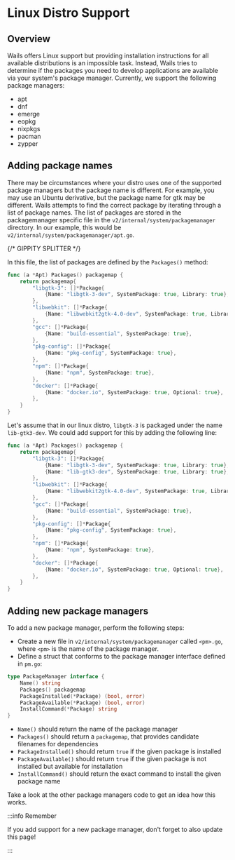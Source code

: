 # Linux Distro Support

## Overview

Wails offers Linux support but providing installation instructions for all available distributions is an impossible task.
Instead, Wails tries to determine if the packages you need to develop applications are available via your system's package
manager. Currently, we support the following package managers:

- apt
- dnf
- emerge
- eopkg
- nixpkgs
- pacman
- zypper

## Adding package names

There may be circumstances where your distro uses one of the supported package managers but the package name
is different. For example, you may use an Ubuntu derivative, but the package name for gtk may be different. Wails
attempts to find the correct package by iterating through a list of package names.
The list of packages are stored in the packagemanager specific file in the `v2/internal/system/packagemanager`
directory. In our example, this would be `v2/internal/system/packagemanager/apt.go`.

{/* GIPPITY SPLITTER */}

In this file, the list of packages are defined by the `Packages()` method:

```go
func (a *Apt) Packages() packagemap {
	return packagemap{
		"libgtk-3": []*Package{
			{Name: "libgtk-3-dev", SystemPackage: true, Library: true},
		},
		"libwebkit": []*Package{
			{Name: "libwebkit2gtk-4.0-dev", SystemPackage: true, Library: true},
		},
		"gcc": []*Package{
			{Name: "build-essential", SystemPackage: true},
		},
		"pkg-config": []*Package{
			{Name: "pkg-config", SystemPackage: true},
		},
		"npm": []*Package{
			{Name: "npm", SystemPackage: true},
		},
		"docker": []*Package{
			{Name: "docker.io", SystemPackage: true, Optional: true},
		},
	}
}
```

Let's assume that in our linux distro, `libgtk-3` is packaged under the name `lib-gtk3-dev`.
We could add support for this by adding the following line:

```go {5}
func (a *Apt) Packages() packagemap {
	return packagemap{
		"libgtk-3": []*Package{
			{Name: "libgtk-3-dev", SystemPackage: true, Library: true},
			{Name: "lib-gtk3-dev", SystemPackage: true, Library: true},
		},
		"libwebkit": []*Package{
			{Name: "libwebkit2gtk-4.0-dev", SystemPackage: true, Library: true},
		},
		"gcc": []*Package{
			{Name: "build-essential", SystemPackage: true},
		},
		"pkg-config": []*Package{
			{Name: "pkg-config", SystemPackage: true},
		},
		"npm": []*Package{
			{Name: "npm", SystemPackage: true},
		},
		"docker": []*Package{
			{Name: "docker.io", SystemPackage: true, Optional: true},
		},
	}
}
```

## Adding new package managers

To add a new package manager, perform the following steps:

- Create a new file in `v2/internal/system/packagemanager` called `<pm>.go`, where `<pm>` is the name of the package manager.
- Define a struct that conforms to the package manager interface defined in `pm.go`:

```go
type PackageManager interface {
	Name() string
	Packages() packagemap
	PackageInstalled(*Package) (bool, error)
	PackageAvailable(*Package) (bool, error)
	InstallCommand(*Package) string
}
```

- `Name()` should return the name of the package manager
- `Packages()` should return a `packagemap`, that provides candidate filenames for dependencies
- `PackageInstalled()` should return `true` if the given package is installed
- `PackageAvailable()` should return `true` if the given package is not installed but available for installation
- `InstallCommand()` should return the exact command to install the given package name

Take a look at the other package managers code to get an idea how this works.

:::info Remember

If you add support for a new package manager, don't forget to also update this page!

:::
